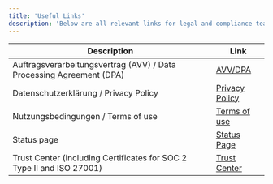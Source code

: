```yaml
---
title: 'Useful Links'
description: 'Below are all relevant links for legal and compliance teams, espcially links for security and privacy questions.'
---
```


| Description                                        | Link                                                                                                  |
|----------------------------------------------------|-------------------------------------------------------------------------------------------------------|
| Auftragsverarbeitungsvertrag (AVV) / Data Processing Agreement (DPA) | [AVV/DPA](https://docs.google.com/document/d/1YQCf2pvA6VE6k9W6OUuwNckIw0THwpZ1XgdR8a2g3M4)                |
| Datenschutzerklärung / Privacy Policy              | [Privacy Policy](https://www.langdock.com/de/privacy-policy)                                          |
| Nutzungsbedingungen / Terms of use              | [Terms of use](https://www.langdock.com/de/terms)                                          |
| Status page                                        | [Status Page](https://status.langdock.com/)                                                           |
| Trust Center (including Certificates for SOC 2 Type II and ISO 27001)                                    | [Trust Center](https://trust.langdock.com/)      |

